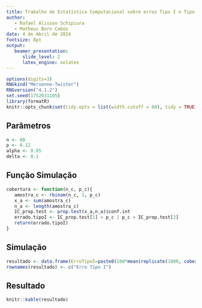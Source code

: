 ```yaml
---
title: Trabalho de Estatística Computacional sobre erros Tipo I e Tipo II    
author:    
   - Rafael Alisson Schipiura    
   - Matheus Born Cabús 
date: 4 de Abril de 2024    
fontsize: 8pt    
output:    
   beamer_presentation:    
      slide_level: 2    
      latex_engine: xelatex
---
```


```r
options(digits=3)
RNGkind("Mersenne-Twister")
RNGversion("4.1.2")
set.seed(1752031105)
library(formatR)
knitr::opts_chunk$set(tidy.opts = list(width.cutoff = 60), tidy = TRUE)
```

## Parâmetros 

```r
n <- 80 
p <- 0.12 
alpha <- 0.05
delta <- 0.1

```

## Função Simulação

```r
cobertura <- function(n_c, p_c){
   amostra_c <- rbinom(n_c, 1, p_c)
   x_a <- sum(amostra_c)
   n_a <- length(amostra_c)
   IC_prop.test <- prop.test(x_a,n_a)$conf.int
   errado.tipoI <- IC_prop.test[1] > p_c | p_c > IC_prop.test[2]
   return(errado.tipoI)
}

```

## Simulação

```r
resultado <- data.frame(ErroTipoI=paste0(100*mean(replicate(1000, cobertura(n, p))) , "%"))
rownames(resultado) <- c("Erro Tipo I")

```

## Resultado 

```r
knitr::kable(resultado)

```
